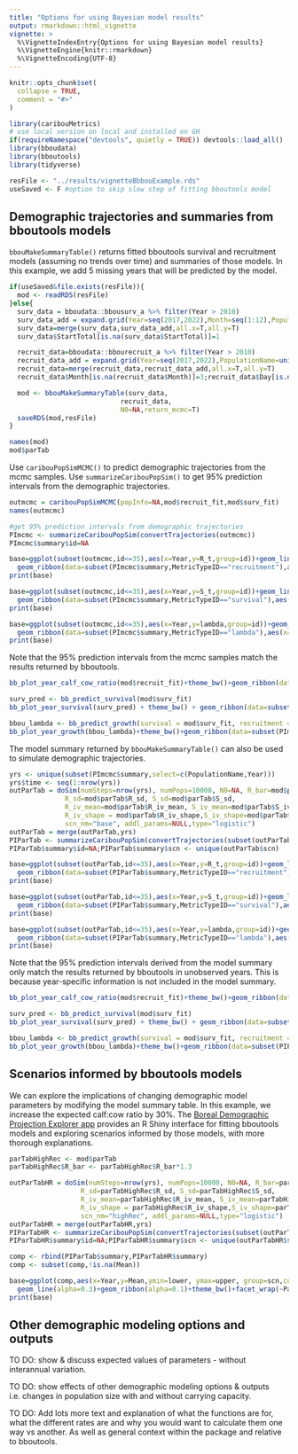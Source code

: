 ```yaml
---
title: "Options for using Bayesian model results"
output: rmarkdown::html_vignette
vignette: >
  %\VignetteIndexEntry{Options for using Bayesian model results}
  %\VignetteEngine{knitr::rmarkdown}
  %\VignetteEncoding{UTF-8}
---
```


```r
knitr::opts_chunk$set(
  collapse = TRUE,
  comment = "#>"
)
```

```r
library(caribouMetrics)
# use local version on local and installed on GH
if(requireNamespace("devtools", quietly = TRUE)) devtools::load_all()
library(bboudata)
library(bboutools)
library(tidyverse)

resFile <- "../results/vignetteBbbouExample.rds"
useSaved <- F #option to skip slow step of fitting bboutools model
```

## Demographic trajectories and summaries from bboutools models

`bbouMakeSummaryTable()` returns fitted bboutools survival and recruitment models (assuming no trends over time) and summaries of those models. In this example, we add 5 missing years that will be predicted by the model. 
```r

if(useSaved&file.exists(resFile)){
  mod <- readRDS(resFile)
}else{
  surv_data = bboudata::bbousurv_a %>% filter(Year > 2010)
  surv_data_add = expand.grid(Year=seq(2017,2022),Month=seq(1:12),PopulationName=unique(surv_data$PopulationName))
  surv_data=merge(surv_data,surv_data_add,all.x=T,all.y=T)
  surv_data$StartTotal[is.na(surv_data$StartTotal)]=1

  recruit_data=bboudata::bbourecruit_a %>% filter(Year > 2010)
  recruit_data_add = expand.grid(Year=seq(2017,2022),PopulationName=unique(recruit_data$PopulationName))
  recruit_data=merge(recruit_data,recruit_data_add,all.x=T,all.y=T)
  recruit_data$Month[is.na(recruit_data$Month)]=3;recruit_data$Day[is.na(recruit_data$Day)]=15

  mod <- bbouMakeSummaryTable(surv_data,
                            recruit_data,
                            N0=NA,return_mcmc=T)
  saveRDS(mod,resFile)
}

names(mod)
mod$parTab
```                              

Use `caribouPopSimMCMC()` to predict demographic trajectories from the mcmc samples. Use `summarizeCaribouPopSim()` to get 95% prediction intervals from the demographic trajectories. 
```r
outmcmc = caribouPopSimMCMC(popInfo=NA,mod$recruit_fit,mod$surv_fit)
names(outmcmc)

#get 95% prediction intervals from demographic trajectories
PImcmc <- summarizeCaribouPopSim(convertTrajectories(outmcmc))
PImcmc$summary$id=NA
```

```r
base=ggplot(subset(outmcmc,id<=35),aes(x=Year,y=R_t,group=id))+geom_line(alpha=0.3)+theme_bw()+
  geom_ribbon(data=subset(PImcmc$summary,MetricTypeID=="recruitment"),aes(x=Year,y=Mean,ymin=lower,ymax=upper),alpha=0.1)
print(base)

base=ggplot(subset(outmcmc,id<=35),aes(x=Year,y=S_t,group=id))+geom_line(alpha=0.3)+theme_bw()+
  geom_ribbon(data=subset(PImcmc$summary,MetricTypeID=="survival"),aes(x=Year,y=Mean,ymin=lower,ymax=upper),alpha=0.1)
print(base)

base=ggplot(subset(outmcmc,id<=35),aes(x=Year,y=lambda,group=id))+geom_line(alpha=0.3)+theme_bw()+
  geom_ribbon(data=subset(PImcmc$summary,MetricTypeID=="lambda"),aes(x=Year,y=Mean,ymin=lower,ymax=upper),alpha=0.1)
print(base)
```

Note that the 95% prediction intervals from the mcmc samples match the results returned by bboutools.
```r
bb_plot_year_calf_cow_ratio(mod$recruit_fit)+theme_bw()+geom_ribbon(data=subset(PImcmc$summary,MetricTypeID=="recruitment"),aes(x=Year,y=Mean,ymin=lower,ymax=upper),alpha=0.1)

surv_pred <- bb_predict_survival(mod$surv_fit)
bb_plot_year_survival(surv_pred) + theme_bw() + geom_ribbon(data=subset(PImcmc$summary,MetricTypeID=="survival"),aes(x=Year,y=Mean,ymin=lower,ymax=upper),alpha=0.1)

bbou_lambda <- bb_predict_growth(survival = mod$surv_fit, recruitment = mod$recruit_fit)
bb_plot_year_growth(bbou_lambda)+theme_bw()+geom_ribbon(data=subset(PImcmc$summary,MetricTypeID=="lambda"),aes(x=Year,y=Mean,ymin=lower,ymax=upper),alpha=0.1)
```

The model summary returned by `bbouMakeSummaryTable()` can also be used to simulate demographic trajectories.
```r
yrs <- unique(subset(PImcmc$summary,select=c(PopulationName,Year)))
yrs$time <- seq(1:nrow(yrs))
outParTab = doSim(numSteps=nrow(yrs), numPops=10000, N0=NA, R_bar=mod$parTab$R_bar, S_bar=mod$parTab$S_bar,
              R_sd=mod$parTab$R_sd, S_sd=mod$parTab$S_sd,
              R_iv_mean=mod$parTab$R_iv_mean, S_iv_mean=mod$parTab$S_iv_mean,
              R_iv_shape = mod$parTab$R_iv_shape,S_iv_shape=mod$parTab$S_iv_shape,
              scn_nm="base", addl_params=NULL,type="logistic")
outParTab = merge(outParTab,yrs)
PIParTab <- summarizeCaribouPopSim(convertTrajectories(subset(outParTab,type=="samp")))
PIParTab$summary$id=NA;PIParTab$summary$scn <- unique(outParTab$scn)
```

```r
base=ggplot(subset(outParTab,id<=35),aes(x=Year,y=R_t,group=id))+geom_line(alpha=0.3)+theme_bw()+
  geom_ribbon(data=subset(PIParTab$summary,MetricTypeID=="recruitment"),aes(x=Year,y=Mean,ymin=lower,ymax=upper),alpha=0.1)
print(base)

base=ggplot(subset(outParTab,id<=35),aes(x=Year,y=S_t,group=id))+geom_line(alpha=0.3)+theme_bw()+
  geom_ribbon(data=subset(PIParTab$summary,MetricTypeID=="survival"),aes(x=Year,y=Mean,ymin=lower,ymax=upper),alpha=0.1)
print(base)

base=ggplot(subset(outParTab,id<=35),aes(x=Year,y=lambda,group=id))+geom_line(alpha=0.3)+theme_bw()+
  geom_ribbon(data=subset(PIParTab$summary,MetricTypeID=="lambda"),aes(x=Year,y=Mean,ymin=lower,ymax=upper),alpha=0.1)
print(base)
```

Note that the 95% prediction intervals derived from the model summary only match the results returned by bboutools in unobserved years. This is because year-specific information is not included in the model summary.
```r
bb_plot_year_calf_cow_ratio(mod$recruit_fit)+theme_bw()+geom_ribbon(data=subset(PIParTab$summary,MetricTypeID=="recruitment"),aes(x=Year,y=Mean,ymin=lower,ymax=upper),alpha=0.1)

surv_pred <- bb_predict_survival(mod$surv_fit)
bb_plot_year_survival(surv_pred) + theme_bw() + geom_ribbon(data=subset(PIParTab$summary,MetricTypeID=="survival"),aes(x=Year,y=Mean,ymin=lower,ymax=upper),alpha=0.1)

bbou_lambda <- bb_predict_growth(survival = mod$surv_fit, recruitment = mod$recruit_fit)
bb_plot_year_growth(bbou_lambda)+theme_bw()+geom_ribbon(data=subset(PIParTab$summary,MetricTypeID=="lambda"),aes(x=Year,y=Mean,ymin=lower,ymax=upper),alpha=0.1)
```

## Scenarios informed by bboutools models

We can explore the implications of changing demographic model parameters by modifying the model summary table. In this example, we increase the expected calf:cow ratio by 30%. The [Boreal Demographic Projection Explorer app](https://github.com/LandSciTech/CaribouDemographyBasicApp) provides an R Shiny interface for fitting bboutools models and exploring scenarios informed by those models, with more thorough explanations. 

```r
parTabHighRec <- mod$parTab
parTabHighRec$R_bar <- parTabHighRec$R_bar*1.3

outParTabHR = doSim(numSteps=nrow(yrs), numPops=10000, N0=NA, R_bar=parTabHighRec$R_bar, S_bar=parTabHighRec$S_bar,
                  R_sd=parTabHighRec$R_sd, S_sd=parTabHighRec$S_sd,
                  R_iv_mean=parTabHighRec$R_iv_mean, S_iv_mean=parTabHighRec$S_iv_mean,
                  R_iv_shape = parTabHighRec$R_iv_shape,S_iv_shape=parTabHighRec$S_iv_shape,
                  scn_nm="highRec", addl_params=NULL,type="logistic")
outParTabHR = merge(outParTabHR,yrs)
PIParTabHR <- summarizeCaribouPopSim(convertTrajectories(subset(outParTabHR,type=="samp")))
PIParTabHR$summary$id=NA;PIParTabHR$summary$scn <- unique(outParTabHR$scn)

comp <- rbind(PIParTab$summary,PIParTabHR$summary)
comp <- subset(comp,!is.na(Mean))
```

```r
base=ggplot(comp,aes(x=Year,y=Mean,ymin=lower, ymax=upper, group=scn,colour=scn,fill=scn))+
  geom_line(alpha=0.3)+geom_ribbon(alpha=0.1)+theme_bw()+facet_wrap(~Parameter)
print(base)

```

## Other demographic modeling options and outputs

TO DO: show & discuss expected values of parameters - without interannual variation.

TO DO: show effects of other demographic modeling options & outputs i.e. changes in population size with and without carrying capacity. 

TO DO: Add lots more text and explanation of what the functions are for, what the different rates are and why you would want to calculate them one way vs another. As well as general context within the package and relative to bboutools. 
